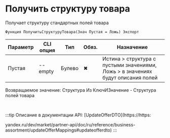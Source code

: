 ﻿---
sidebar_position: 3
---


# Получить структуру товара
 Получает структуру стандартных полей товара



`Функция ПолучитьСтруктуруТовара(Знач Пустая = Ложь) Экспорт`

  | Параметр | CLI опция | Тип | Обяз. | Назначение |
  |-|-|-|-|-|
  | Пустая | --empty | Булево | &#x2716; | Истина > структура с пустыми значениями, Ложь > в значениях будут описания полей |

  
  Возвращаемое значение:   Структура Из КлючИЗначение - Структура полей товара

<br/>

:::tip
Описание в документации API: [UpdateOfferDTO](https://https:

yandex.ru/dev/market/partner-api/doc/ru/reference/business-assortment/updateOfferMappings#updateofferdto)
:::
<br/>


```bsl title="Пример использования для 1С:Предприятие/OneScript"

```
    





